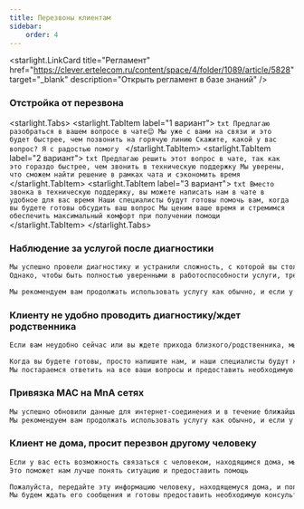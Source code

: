 ```yaml
---
title: Перезвоны клиентам
sidebar:
    order: 4
---
```


<starlight.LinkCard
    title="Регламент"
    href="https://clever.ertelecom.ru/content/space/4/folder/1089/article/5828"
    target="_blank"
    description="Открыть регламент в базе знаний"
/>

### Отстройка от перезвона
<starlight.Tabs>
    <starlight.TabItem label="1 вариант">
        ```txt
        Предлагаю разобраться в вашем вопросе в чате😌
        Мы уже с вами на связи и это будет быстрее, чем позвонить на горячую линию
        Скажите, какой у вас вопрос? Я с радостью помогу
        ```
    </starlight.TabItem>
    <starlight.TabItem label="2 вариант">
        ```txt
        Предлагаю решить этот вопрос в чате, так как это гораздо быстрее, чем звонить в техническую поддержку
        Мы уверены, что сможем найти решение в рамках чата и сэкономить время
        ```
    </starlight.TabItem>
    <starlight.TabItem label="3 вариант">
        ```txt
        Вместо звонка в техническую поддержку, вы можете написать нам в чате в удобное для вас время
        Наши специалисты будут готовы помочь вам, когда вы будете готовы обсудить ваш вопрос
        Мы ценим ваше время и стремимся обеспечить максимальный комфорт при получении помощи
        ```
    </starlight.TabItem>
</starlight.Tabs>

### Наблюдение за услугой после диагностики
```txt
Мы успешно провели диагностику и устранили сложность, с которой вы столкнулись
Однако, чтобы быть полностью уверенными в работоспособности услуги, требуется некоторое время для наблюдения за ее функционированием

Мы рекомендуем вам продолжать использовать услугу как обычно, и если у вас возникнут какие-либо неполадки или вопросы, не стесняйтесь обратиться в наш чат в удобное для вас время
```

### Клиенту не удобно проводить диагностику/ждет родственника
```txt
Если вам неудобно сейчас или вы ждете прихода близкого/родственника, мы рекомендуем обратиться в наш чат чуть позднее в удобное для вас время

Когда вы будете готовы, просто напишите нам, и наши специалисты будут ждать вашего сообщения
Мы постараемся ответить на все ваши вопросы и предоставить необходимую поддержку
```

### Привязка МАС на MnA сетях
```txt
Мы успешно обновили данные для интернет-соединения и в течение ближайших 15 минут работоспособность услуги должна быть полностью восстановлена
Мы рекомендуем вам продолжать использовать услугу как обычно, и если у вас возникнут какие-либо неполадки или вопросы, не стесняйтесь обратиться в наш чат в удобное для вас время
```

### Клиент не дома, просит перезвон другому человеку
```txt
Если у вас есть возможность связаться с человеком, находящимся дома, мы можем предложить ему написать нам в чат для получения подробной консультации от наших специалистов
Это поможет нам лучше понять ситуацию и предоставить помощь

Пожалуйста, передайте эту информацию человеку, находящемуся дома, и попросите его написать нам
Мы будем ждать его сообщения и готовы предоставить необходимую консультацию и поддержку
```


